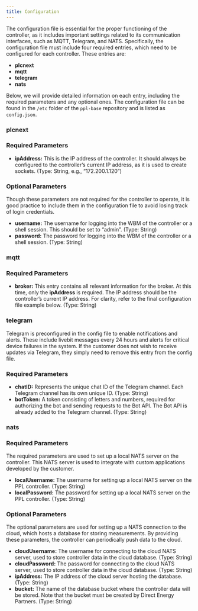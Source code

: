 ```yaml
---
title: Configuration
---
```


The configuration file is essential for the proper functioning of the controller, as it includes important settings related to its communication interfaces, such as MQTT, Telegram, and NATS. Specifically, the configuration file must include four required entries, which need to be configured for each controller. These entries are:

- **plcnext**
- **mqtt**
- **telegram**
- **nats**

Below, we will provide detailed information on each entry, including the required parameters and any optional ones. The configuration file can be found in the `/etc` folder of the `ppl-base` repository and is listed as `config.json`.

### plcnext

### Required Parameters

- **ipAddress:** This is the IP address of the controller. It should always be configured to the controller’s current IP address, as it is used to create sockets. (Type: String, e.g., “172.200.1.120”)

### Optional Parameters

Though these parameters are not required for the controller to operate, it is good practice to include them in the configuration file to avoid losing track of login credentials.

- **username:** The username for logging into the WBM of the controller or a shell session. This should be set to “admin”. (Type: String)
- **password:** The password for logging into the WBM of the controller or a shell session. (Type: String)

### mqtt

### Required Parameters

- **broker:** This entry contains all relevant information for the broker. At this time, only the **ipAddress** is required. The IP address should be the controller’s current IP address. For clarity, refer to the final configuration file example below. (Type: String)

### telegram

Telegram is preconfigured in the config file to enable notifications and alerts. These include livebit messages every 24 hours and alerts for critical device failures in the system. If the customer does not wish to receive updates via Telegram, they simply need to remove this entry from the config file.

### Required Parameters

- **chatID:** Represents the unique chat ID of the Telegram channel. Each Telegram channel has its own unique ID. (Type: String)
- **botToken:** A token consisting of letters and numbers, required for authorizing the bot and sending requests to the Bot API. The Bot API is already added to the Telegram channel. (Type: String)

### nats

### Required Parameters

The required parameters are used to set up a local NATS server on the controller. This NATS server is used to integrate with custom applications developed by the customer.

- **localUsername:** The username for setting up a local NATS server on the PPL controller. (Type: String)
- **localPassword:** The password for setting up a local NATS server on the PPL controller. (Type: String)

### Optional Parameters

The optional parameters are used for setting up a NATS connection to the cloud, which hosts a database for storing measurements. By providing these parameters, the controller can periodically push data to the cloud.

- **cloudUsername:** The username for connecting to the cloud NATS server, used to store controller data in the cloud database. (Type: String)
- **cloudPassword:** The password for connecting to the cloud NATS server, used to store controller data in the cloud database. (Type: String)
- **ipAddress:** The IP address of the cloud server hosting the database. (Type: String)
- **bucket:** The name of the database bucket where the controller data will be stored. Note that the bucket must be created by Direct Energy Partners. (Type: String)
